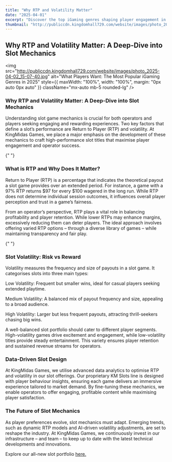 ```yaml
---
title: "Why RTP and Volatility Matter"
date: "2025-04-01"
excerpt: "Discover the top iGaming genres shaping player engagement in 2025. From advanced slot mechanics to VTuber-hosted live casino games, KingMidas Games is at the forefront of innovation."
thumbnail: "http://publiccdn.kingdomhall729.com/website/images/photo_2025-04-02_15-07-40.jpg"
---
```












<div className="newsContent" style={{ maxWidth: '750px', margin: '0 auto', color: 'white' }}>
  <div className="newsHeader" style={{ textAlign: 'center', marginBottom: '20px' }}>
    <h2 className="text-lg font-bold Montserrat">Why RTP and Volatility Matter: A Deep-Dive into Slot Mechanics</h2>
  </div>


<img
  src="http://publiccdn.kingdomhall729.com/website/images/photo_2025-04-02_15-07-40.jpg"
  alt="What Players Want: The Most Popular iGaming Genres in 2025"
  style={{ maxWidth: "100%", width: "100%", margin: "0px auto 0px auto" }}
  className="mx-auto mb-5 rounded-lg"
/>


<div style={{ margin: "20px auto 0px", textAlign: "justify" }}>
  <h3 className="text-lg font-bold">
    Why RTP and Volatility Matter: A Deep-Dive into Slot Mechanics
  </h3>
  <p>
    Understanding slot game mechanics is crucial for both operators and players
    seeking engaging and rewarding experiences. Two key factors that define a
    slot’s performance are Return to Player (RTP) and volatility. At KingMidas
    Games, we place a major emphasis on the development of these mechanics to
    craft high-performance slot titles that maximise player engagement and
    operator success.
  </p>
</div>

{" "}

<div style={{ margin: "40px auto 0px", textAlign: "justify" }}>
  <h3 className="text-lg font-bold">What is RTP and Why Does It Matter?</h3>
  <p>
    Return to Player (RTP) is a percentage that indicates the theoretical payout
    a slot game provides over an extended period. For instance, a game with a
    97% RTP returns $97 for every $100 wagered in the long run. While RTP does
    not determine individual session outcomes, it influences overall player
    perception and trust in a game’s fairness.
  </p>
  <p style={{ margin: "10px auto 0px", textAlign: "justify" }}>
    From an operator’s perspective, RTP plays a vital role in balancing
    profitability and player retention. While lower RTPs may enhance margins,
    excessively reducing them can deter players. The ideal approach involves
    offering varied RTP options – through a diverse library of games – while
    maintaining transparency and fair play.
  </p>
</div>

{" "}

<div style={{ margin: "20px auto 0px", textAlign: "justify" }}>
  <h3 className="text-lg font-bold">Slot Volatility: Risk vs Reward</h3>
  <p>
    Volatility measures the frequency and size of payouts in a slot game. It
    categorises slots into three main types:
  </p>
  <p style={{ margin: "10px auto 0px", textAlign: "justify" }}>
    Low Volatility: Frequent but smaller wins, ideal for casual players seeking
    extended playtime.
  </p>
  <p style={{ margin: "10px auto 0px", textAlign: "justify" }}>
    Medium Volatility: A balanced mix of payout frequency and size, appealing to
    a broad audience.
  </p>
  <p style={{ margin: "10px auto 0px", textAlign: "justify" }}>
    High Volatility: Larger but less frequent payouts, attracting thrill-seekers
    chasing big wins.
  </p>
  <p style={{ margin: "10px auto 0px", textAlign: "justify" }}>
    A well-balanced slot portfolio should cater to different player segments.
    High-volatility games drive excitement and engagement, while low-volatility
    titles provide steady entertainment. This variety ensures player retention
    and sustained revenue streams for operators.
  </p>
</div>

<div style={{ margin: "40px auto 0px", textAlign: "justify" }}>
  <h3 className="text-lg font-bold">Data-Driven Slot Design</h3>
  <p>
    At KingMidas Games, we utilise advanced data analytics to optimise RTP and
    volatility in our slot offerings. Our proprietary KM Slots line is designed
    with player behaviour insights, ensuring each game delivers an immersive
    experience tailored to market demand. By fine-tuning these mechanics, we
    enable operators to offer engaging, profitable content while maximising
    player satisfaction.
  </p>
</div>

<div style={{ margin: "40px auto 0px", textAlign: "justify" }}>
  <h3 className="text-lg font-bold">The Future of Slot Mechanics</h3>
  <p>
    As player preferences evolve, slot mechanics must adapt. Emerging trends,
    such as dynamic RTP models and AI-driven volatility adjustments, are set to
    reshape the industry. At KingMidas Games, we continuously invest in our
    infrastructure – and team – to keep up to date with the latest technical
    developments and innovations.
  </p>
<p style={{ margin: "10px auto 0px", textAlign: "justify" }}>
  Explore our all-new slot portfolio <a style={{ textDecoration: "underline" }} href="https://kingmidasgames.com/games?categories=SLOTS%28All%29">here.</a>
</p>

</div>

</div>
